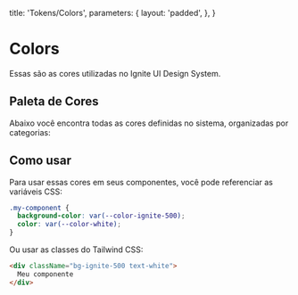 
  title: 'Tokens/Colors',
  parameters: {
    layout: 'padded',
  },
}

# Colors

Essas são as cores utilizadas no Ignite UI Design System.

## Paleta de Cores

Abaixo você encontra todas as cores definidas no sistema, organizadas por categorias:

<ColorsGrid />

## Como usar

Para usar essas cores em seus componentes, você pode referenciar as variáveis CSS:

```css
.my-component {
  background-color: var(--color-ignite-500);
  color: var(--color-white);
}
```

Ou usar as classes do Tailwind CSS:

```html
<div className="bg-ignite-500 text-white">
  Meu componente
</div>
```
